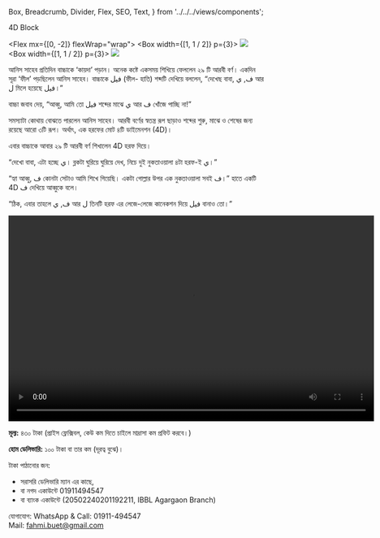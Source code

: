   Box,
  Breadcrumb,
  Divider,
  Flex,
  SEO,
  Text,
} from '../../../views/components';

<SEO pageTitle="4D Block" />
<Box maxWidth={960} margin="0 auto" padding={{ xs: 3, sm: 4 }}>
  <Text variant="h2" textAlign="center">
    4D Block
  </Text>
  <Divider />
  <Breadcrumb
    links={[
      { url: '/', name: 'নীড়পাতা' },
      { url: '/finance/', name: 'আর্থিক ব্যাপার' },
    ]}
  />
  <Divider />

<Flex mx={[0, -2]} flexWrap="wrap">
  <Box width={[1, 1 / 2]} p={3}>
    <img src="/assets/images/4d-block-1.png" />
  </Box>
  <Box width={[1, 1 / 2]} p={3}>
    <img src="/assets/images/4d-block-2.jpg" />
  </Box>
</Flex>

আনিস সাহেব প্রতিদিন বাচ্চাকে ‘কায়দা’ পড়ান। অনেক কষ্টে একসময় শিখিয়ে ফেললেন ২৯ টি আরবী বর্ণ। একদিন সূরা ‘ফীল’ পড়ছিলেন আনিস সাহেব। বাচ্চাকে فيل (ফীল- হাতি) শব্দটি দেখিয়ে বললেন, “দেখেছ বাবা, ف, ي আর ل মিলে হয়েছে فيل।”

বাচ্চা জবাব দেয়, “আব্বু, আমি তো فيل শব্দের মাঝে ي আর ف খোঁজে পাচ্ছি না!”

সমস্যাটা কোথায় বোঝতে পারলেন আনিস সাহেব। আরবী বর্ণের স্বতন্ত্র রূপ ছাড়াও শব্দের শুরু, মাঝে ও শেষের জন্য রয়েছে আরো ৩টি রূপ। অর্থাৎ, এক হরফের মোট ৪টি ডাইমেনশন (4D)।

এবার বাচ্চাকে আবার ২৯ টি আরবী বর্ণ শিখালেন 4D হরফ দিয়ে।

“দেখো বাবা, এটা হচ্ছে ي। ব্লকটা ঘুরিয়ে ঘুরিয়ে দেখ, নিচে দুই নুকতাওয়ালা ৪টা হরফ-ই ي।”

“হ্যা আব্বু, ف কোনটা সেটাও আমি শিখে গিয়েছি। একটা গোল্লার উপর এক নুকতাওয়ালা সবই ف।” হাতে একটি 4D ف দেখিয়ে আব্বুকে বলে।

“ঠিক, এবার তাহলে ف, ي আর ل তিনটি হরফ এর লেজে-লেজে কানেকশন দিয়ে فيل বানাও তো।”

<Box textAlign="center">
  <video width="720" height="405" controls>
    <source src="/assets/videos/4d-block.mp4" type="video/mp4" />
  </video>
</Box>

**মূল্য:** ৪৩০ টাকা (প্রাইস ফ্লেক্সিবল, কেউ কম দিতে চাইলে মাদ্রাসা কম প্রফিট করবে।)

**হোম ডেলিভারি:** ১০০ টাকা বা তার কম (দূরত্ব বুঝে)।

টাকা পাঠানোর জন:

- সরাসরি ডেলিভারি ম্যান এর কাছে,
- বা নগদ একাউন্টে 01911494547
- বা ব্যাংক একাউন্টে (20502240201192211, IBBL Agargaon Branch)

যোগাযোগ: WhatsApp & Call: 01911-494547<br />
Mail: fahmi.buet@gmail.com

</Box>
